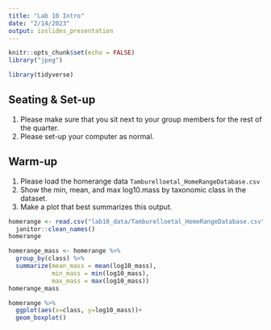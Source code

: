 ```yaml
---
title: "Lab 10 Intro"
date: "2/14/2023"
output: ioslides_presentation
---
```


```r
knitr::opts_chunk$set(echo = FALSE)
library("jpeg")
```
```r
library(tidyverse)
```

## Seating & Set-up
1. Please make sure that you sit next to your group members for the rest of the quarter.
2. Please set-up your computer as normal.

## Warm-up
1. Please load the homerange data `Tamburelloetal_HomeRangeDatabase.csv`
2. Show the min, mean, and max log10.mass by taxonomic class in the dataset.
3. Make a plot that best summarizes this output.

```r
homerange <- read.csv("lab10_data/Tamburelloetal_HomeRangeDatabase.csv") %>% 
  janitor::clean_names()
homerange
```
```r
homerange_mass <- homerange %>% 
  group_by(class) %>% 
  summarize(mean_mass = mean(log10_mass),
            min_mass = min(log10_mass),
            max_mass = max(log10_mass))
homerange_mass
```
```r
homerange %>% 
  ggplot(aes(x=class, y=log10_mass))+
  geom_boxplot()
```


